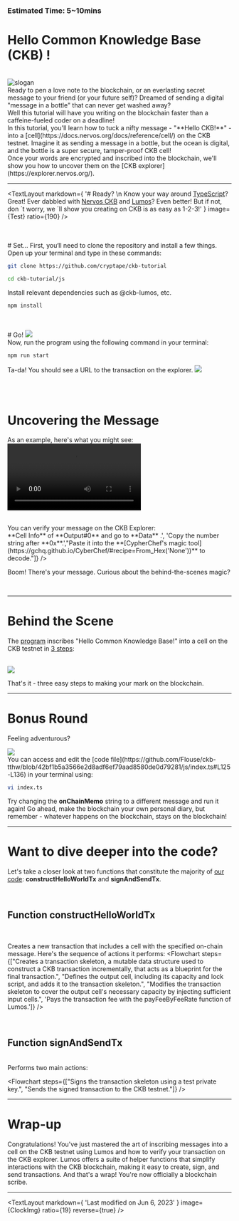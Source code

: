 

### Estimated Time: 5~10mins

# Hello Common Knowledge Base (CKB) !
<br/>
<img src={Slogan} alt="slogan" />
<br/>
Ready to pen a love note to the blockchain, or an everlasting secret message to your friend (or your future self)? Dreamed of sending a digital "message in a bottle" that can never get washed away?
<br/>
Well this tutorial will have you writing on the blockchain faster than a caffeine-fueled coder on a deadline!
<br/>
In this tutorial, you'll learn how to tuck a nifty message - "**Hello CKB!**" - into a [cell](https://docs.nervos.org/docs/reference/cell/) on the CKB testnet. Imagine it as sending a message in a bottle, but the ocean is digital, and the bottle is a super secure, tamper-proof CKB cell!
<br/>
Once your words are encrypted and inscribed into the blockchain, we'll show you how to uncover them on the [CKB explorer](https://explorer.nervos.org/).

---

<TextLayout
    markdown={
        '# Ready? \n Know your way around [TypeScript](https://www.typescriptlang.org/)? Great! Ever dabbled with [Nervos CKB](https://academy.ckb.dev/courses/basic-theory) and [Lumos](https://github.com/ckb-js/lumos)? Even better! But if not, don &#180;t worry, we &#180;ll show you creating on CKB is as easy as 1-2-3!'
    }
    image={Test}
    ratio={190}
/>

<br/>
<br/>
# Set...
First, you‘ll need to clone the repository and install a few things. Open up your terminal and type in these commands:


```bash
git clone https://github.com/cryptape/ckb-tutorial
```

```bash
cd ckb-tutorial/js
```
Install relevant dependencies such as @ckb-lumos, etc.


```bash
npm install
```
<br/>
<br/>
# Go!
<img src={GoImg} />
<br/>
Now, run the program using the following command in your terminal:

```bash
npm run start
```

Ta-da! You should see a URL to the transaction on the explorer.
<img src={ResultImg} />

<br/>
<br/>

# Uncovering the Message

As an example, here's what you might see:
<br/>
<video src={UncoveringHelloCkb} controls>
    Your browser does not support the video tag.
</video>

<br/>
You can verify your message on the CKB Explorer:
<br/>
<Flowchart steps={["Visit the output **URL**.", 'Click on <span>**Cell Info**</span> of **Output#0** and go to **Data** .', 'Copy the number string after **0x**.',"Paste it into the **[CypherChef's magic tool](https://gchq.github.io/CyberChef/#recipe=From_Hex('None'))** to decode."]} />
<br/>

Boom! There's your message. Curious about the behind-the-scenes magic?

<br/>


---
# Behind the Scene

The [program](https://github.com/cryptape/ckb-tutorial/blob/main/js/index.ts) inscribes "Hello Common Knowledge Base!" into a cell on the CKB testnet in [3 steps](https://github.com/cryptape/ckb-tutorial/blob/2c5e4cfae3d7301b4c1d488446cf440c0436b629/js/index.ts#L146-L154):

<br/>

<img src={ProcessImg} />

<br/>

That's it - three easy steps to making your mark on the blockchain.

---

# Bonus Round
Feeling adventurous?

<img src={WhiteBoard} />


<br />
You can access and edit the [code file](https://github.com/Flouse/ckb-tthw/blob/42bf1b5a3566e2d8adf6ef79aad8580de0d79281/js/index.ts#L125-L136) in your terminal using:

```bash
vi index.ts
```

Try changing the **onChainMemo** string to a different message and run it again! Go ahead, make the blockchain your own personal diary, but remember - whatever happens on the blockchain, stays on the blockchain!

---

# Want to dive deeper into the code?

Let's take a closer look at two functions that constitute the majority of [our code](https://github.com/Flouse/ckb-tthw/blob/42bf1b5a3566e2d8adf6ef79aad8580de0d79281/js/index.ts): **constructHelloWorldTx** and **signAndSendTx**.

<br/>

## Function <span className="tutorial-font-green">constructHelloWorldTx</span>

<br/>

Creates a new transaction that includes a cell with the specified on-chain message. Here's the sequence of actions it performs:
<Flowchart steps={["Creates a transaction skeleton, a mutable data structure used to construct a CKB transaction incrementally, that acts as a blueprint for the final transaction.", "Defines the output cell, including its capacity and lock script, and adds it to the transaction skeleton.", "Modifies the transaction skeleton to cover the output cell's necessary capacity by injecting sufficient input cells.", 'Pays the transaction fee with the <span className="tutorial-font-green">payFeeByFeeRate</span> function of Lumos.']} />

<br/>

## Function <span className="tutorial-font-green">signAndSendTx</span>
<br/>
Performs two main actions:
<br/>

<Flowchart steps={["Signs the transaction skeleton using a test private key.", "Sends the signed transaction to the CKB testnet."]} />

---

# Wrap-up

Congratulations! You've just mastered the art of inscribing messages into a cell on the CKB testnet using Lumos and how to verify your transaction on the CKB explorer. Lumos offers a suite of helper functions that simplify interactions with the CKB blockchain, making it easy to create, sign, and send transactions.
And that's a wrap! You're now officially a blockchain scribe.

---
<TextLayout
    markdown={
        'Last modified on Jun 6, 2023'
    }
    image={ClockImg}
    ratio={19}
    reverse={true}
/>

<br/>
<NextPage docName="Multi-purpose NFT" />
<br/>
<br/>
